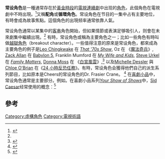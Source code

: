 '''常设角色'''是一種通常存在於[[黃金時段|黃金時段]]的[[電視連續劇|電視連續劇]]中出现的[[角色|角色]]，此個角色在電視劇中不時出現。<ref name="Crafty">{{cite book |last=Epstein |first=Alex |title=Crafty TV Writing: Thinking Inside the Box |url=https://archive.org/details/craftytvwritingt00epst |publisher=[[Macmillan_Publishers|Macmillan Publishers]] |year= 2006 |isbn=0805080287 |pages=[https://archive.org/details/craftytvwritingt00epst/page/27 27]–28}}</ref>又稱'''配角'''或'''循環角色'''。常设角色在节目的一集中占有主要地位，有時會成為故事焦點。這個角色的出現频率通常依靠人氣。

常设角色通常以某集中的[[客串|客串]]角色開始，但如果情節或表演足够吸引人，则會在未來劇集中繼續出現。<ref name="Crafty" />
有時，常设角色或稱為主要角色之一；比如一些角色有時叫做[[越獄角色|越獄角色]]（breakout character）。一些值得注意的原來是常设角色，都來成為主要角色的例子是[[Leo_Chingkwake|Leo Chingkwake]] 在 ''[[That_'70s_Show|That '70s Show]]'', Oz 在 《[[魔法奇兵|魔法奇兵]]》, [[Zack_Allan|Zack Allan]] 在 [[Babylon_5|Babylon 5]], Franklin Mumford 在 ''[[My_Wife_and_Kids|My Wife and Kids]]'', [[Steve_Urkel|Steve Urkel]] 在 ''[[Family_Matters_(TV_series)|Family Matters]]'', [[Donna_Moss|Donna Moss]] 在 《[[白宮風雲|白宮風雲]]》,<ref>{{cite news |work=[[Fresno_Bee|Fresno Bee]] |date=2000-12-21 |url=http://nl.newsbank.com/nl-search/we/Archives?p_product=FB&p_theme=fb&p_action=search&p_maxdocs=200&p_topdoc=1&p_text_direct-0=0EAE7E4D786BB2D7&p_field_direct-0=document_id&p_perpage=10&p_sort=YMD_date:D |title=Actress joins family at 'The West Wing' |accessdate=2010-07-11 |archive-date=2012-10-09 |archive-url=https://web.archive.org/web/20121009173643/http://nl.newsbank.com/nl-search/we/Archives?p_product=FB&p_theme=fb&p_action=search&p_maxdocs=200&p_topdoc=1&p_text_direct-0=0EAE7E4D786BB2D7&p_field_direct-0=document_id&p_perpage=10&p_sort=YMD_date:D |dead-url=no }}</ref> 以及[[Michelle_Dessler|Michelle Dessler]] 與 [[Chloe_O'Brian|Chloe O'Brian]] 在《[[24_小時反恐任務|24 小時反恐任務]]》。有時，常设角色会獲得他們自己的派生系列節目，比如原本是Cheers的常设角色的Dr. Frasier Crane。
<ref>{{cite news |work=[[St._Louis_Post-Dispatch|St. Louis Post-Dispatch]] |date=2001-03-09 |url=http://nl.newsbank.com/nl-search/we/Archives?p_product=SL&p_theme=sl&p_action=search&p_maxdocs=200&p_topdoc=1&p_text_direct-0=0EB053146AC5BE77&p_field_direct-0=document_id&p_perpage=10&p_sort=YMD_date:D |title=Grammer's fame will surpass '15 minutes' |accessdate=2010-07-11 |archive-date=2012-10-09 |archive-url=https://web.archive.org/web/20121009173730/http://nl.newsbank.com/nl-search/we/Archives?p_product=SL&p_theme=sl&p_action=search&p_maxdocs=200&p_topdoc=1&p_text_direct-0=0EB053146AC5BE77&p_field_direct-0=document_id&p_perpage=10&p_sort=YMD_date:D |dead-url=no }}</ref>
在[[喜劇小品|喜劇小品]]中，常设角色通常是主要部分。例如。在喜劇小品系列''[[Your_Show_of_Shows|Your Show of Shows]]''中，[[Sid_Caesar|Sid Caesar]]经常使用的概念：<ref>{{cite book |last=Caesar |first=Sid |authorlink=Sid Caesar |coauthors=Eddy Friedfeld |title=Caesar's Hours: My Life in Comedy, with Love and Laughter |url=https://archive.org/details/caesarshoursmyli00caes |publisher=[[PublicAffairs|PublicAffairs]] |year= 2006 |isbn=1586481525 |pages=[https://archive.org/details/caesarshoursmyli00caes/page/180 180]}}</ref>

{{quote|當我們建立和發展我們的喜劇小品，我們將尋找戲劇的新類型。我們喜歡常设角色和主題的想法。這給我們一些可以開始或一些可以聯繫起觀眾的東西。<br />——Sid Caesar, ''Caesar's Hours: My Life in Comedy, with Love and Laughter''}}

==參考==
{{reflist}}

[[Category:虛構角色|Category:虛構角色]]
[[Category:電視術語|Category:電視術語]]